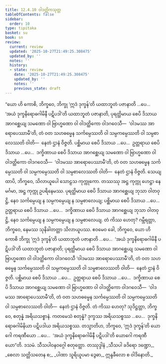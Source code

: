 ```yaml
---
title: 12.4.10 ဝါဒတ္ထိကသုတ္တ
tableOfContents: false
sidebar:
  order: 10
type: tipitaka
basket: su
book: sn
review:
  current: review
  updated: '2025-10-27T21:49:25.308475'
  updated_by: ''
  notes: ''
  history:
  - state: review
    date: '2025-10-27T21:49:25.308475'
    updated_by: ''
    notes: ''
    previous_state: draft
---
```



<ReviewStatus review={frontmatter.review} showDetails={true} />

<HypothesisAnnotation frontmatter={frontmatter} />

<DynamicBreadcrumb />

<Division number="1110" book="sn" e="ch" v="18" p="445">

<Paragraph number="2348" book="sn">
“ယော ဟိ ကောစိ, ဘိက္ခဝေ, ဘိက္ခု ‘ဣဒံ ဒုက္ခန်’တိ ယထာဘူတံ ပဇာနာတိ …ပေ…  ‘အယံ ဒုက္ခနိရောဓဂါမိနီ ပဋိပဒါ’တိ ယထာဘူတံ ပဇာနာတိ, ပုရတ္ထိမာယ စေပိ ဒိသာယ အာဂစ္ဆေယျ သမဏော ဝါ ဗြာဟ္မဏော ဝါ ဝါဒတ္ထိကော ဝါဒဂဝေသီ—  ‘ဝါဒမဿ အာရောပေဿာမီ’တိ, တံ ဝတ သဟဓမ္မေန သင်္ကမ္ပေဿတိ ဝါ သမ္ပကမ္ပေဿတိ ဝါ သမ္ပစာလေဿတိ ဝါတိ—  နေတံ ဌာနံ ဝိဇ္ဇတိ. ပစ္ဆိမာယ စေပိ ဒိသာယ …ပေ…  ဥတ္တရာယ စေပိ ဒိသာယ …ပေ…  ဒက္ခိဏာယ စေပိ ဒိသာယ အာဂစ္ဆေယျ သမဏော ဝါ ဗြာဟ္မဏော ဝါ ဝါဒတ္ထိကော ဝါဒဂဝေသီ—  ‘ဝါဒမဿ အာရောပေဿာမီ’တိ, တံ ဝတ သဟဓမ္မေန သင်္ကမ္ပေဿတိ ဝါ သမ္ပကမ္ပေဿတိ ဝါ သမ္ပစာလေဿတိ ဝါတိ—  နေတံ ဌာနံ ဝိဇ္ဇတိ.
</Paragraph>

<Paragraph number="2349" book="sn">
သေယျထာပိ, ဘိက္ခဝေ, သိလာယူပေါ သောဠသ ကုက္ကုကော. တဿဿု အဋ္ဌ ကုက္ကု ဟေဋ္ဌာ နေမင်္ဂမာ, အဋ္ဌ ကုက္ကု ဥပရိနေမဿ. ပုရတ္ထိမာယ စေပိ ဒိသာယ အာဂစ္ဆေယျ ဘုသာ ဝါတဝုဋ္ဌိ, နေဝ သင်္ကမ္ပေယျ န သမ္ပကမ္ပေယျ န သမ္ပစာလေယျ; ပစ္ဆိမာယ စေပိ ဒိသာယ …ပေ…  ဥတ္တရာယ စေပိ ဒိသာယ …ပေ…  ဒက္ခိဏာယ စေပိ ဒိသာယ အာဂစ္ဆေယျ ဘုသာ ဝါတဝုဋ္ဌိ, နေဝ သင်္ကမ္ပေယျ န သမ္ပကမ္ပေယျ န သမ္ပစာလေယျ. တံ ကိဿ ဟေတု? ဂမ္ဘီရတ္တာ, ဘိက္ခဝေ, နေမဿ သုနိခါတတ္တာ သိလာယူပဿ. ဧဝမေဝ ခေါ, ဘိက္ခဝေ, ယော ဟိ ကောစိ ဘိက္ခု ‘ဣဒံ ဒုက္ခန်’တိ ယထာဘူတံ ပဇာနာတိ …ပေ…  ‘အယံ ဒုက္ခနိရောဓဂါမိနီ ပဋိပဒါ’တိ ယထာဘူတံ ပဇာနာတိ; ပုရတ္ထိမာယ စေပိ ဒိသာယ အာဂစ္ဆေယျ သမဏော ဝါ ဗြာဟ္မဏော ဝါ ဝါဒတ္ထိကော ဝါဒဂဝေသီ ‘ဝါဒမဿ အာရောပေဿာမီ’တိ, တံ ဝတ သဟဓမ္မေန သင်္ကမ္ပေဿတိ ဝါ သမ္ပကမ္ပေဿတိ ဝါ သမ္ပစာလေဿတိ ဝါတိ—  နေတံ ဌာနံ ဝိဇ္ဇတိ. ပစ္ဆိမာယ စေပိ ဒိသာယ …ပေ…  ဥတ္တရာယ စေပိ ဒိသာယ …ပေ…  ဒက္ခိဏာယ စေပိ ဒိသာယ အာဂစ္ဆေယျ သမဏော ဝါ ဗြာဟ္မဏော ဝါ ဝါဒတ္ထိကော ဝါဒဂဝေသီ—  ‘ဝါဒမဿ အာရောပေဿာမီ’တိ, တံ ဝတ သဟဓမ္မေန သင်္ကမ္ပေဿတိ ဝါ သမ္ပကမ္ပေဿတိ ဝါ သမ္ပစာလေဿတိ ဝါတိ—  နေတံ ဌာနံ ဝိဇ္ဇတိ. တံ ကိဿ ဟေတု? သုဒိဋ္ဌတ္တာ, ဘိက္ခဝေ, စတုန္နံ အရိယသစ္စာနံ. ကတမေသံ စတုန္နံ? ဒုက္ခဿ အရိယသစ္စဿ …ပေ…  ဒုက္ခနိရောဓဂါမိနိယာ ပဋိပဒါယ အရိယသစ္စဿ.
</Paragraph>

<Paragraph number="2350" book="sn">
တသ္မာတိဟ, ဘိက္ခဝေ, ‘ဣဒံ ဒုက္ခန်’တိ ယောဂေါ ကရဏီယော …ပေ…  ‘အယံ ဒုက္ခနိရောဓဂါမိနီ ပဋိပဒါ’တိ ယောဂေါ ကရဏီယော”တိ.

</Paragraph>
</Division>

<Paragraph number="2351" type="center" book="sn">
ဒသမံ.



</Paragraph>

<Paragraph number="2352" type="center" book="sn">
သီသပါဝနဝဂ္ဂေါ စတုတ္ထော.



</Paragraph>

<Paragraph number="2353" type="center" book="sn">
တဿုဒ္ဒါနံ


</Paragraph>

<Paragraph number="2354" type="verses" book="sn">
_သီသပါ ခဒိရော ဒဏ္ဍော,_  
_စေလာ သတ္တိသတေန စ;_  
_ပါဏာ သူရိယူပမာ ဒွေဓာ,_  
ဣန္ဒခီလော စ ဝါဒိနောတိ._
</Paragraph>